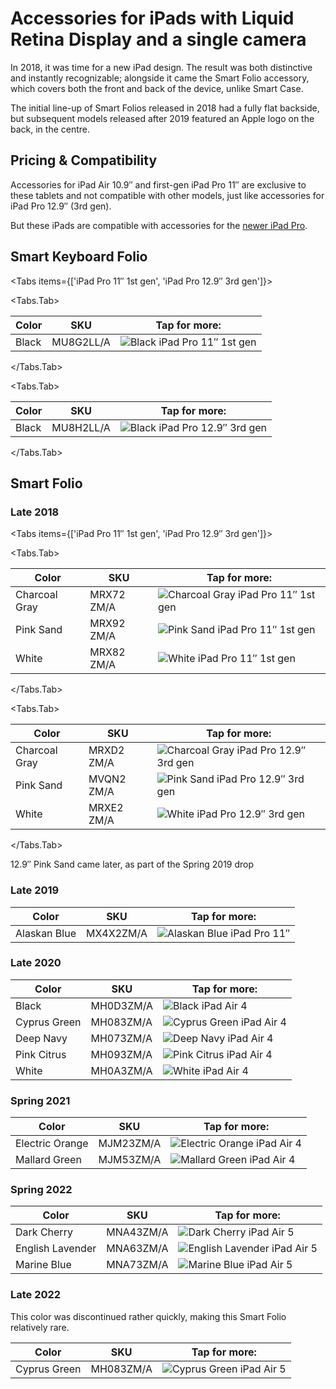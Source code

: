 
# Accessories for iPads with Liquid Retina Display and a single camera

In 2018, it was time for a new iPad design. The result was both distinctive and instantly recognizable; alongside it came the Smart Folio accessory, which covers both the front and back of the device, unlike Smart Case.

The initial line-up of Smart Folios released in 2018 had a fully flat backside, but subsequent models released after 2019 featured an Apple logo on the back, in the centre.

## Pricing & Compatibility

Accessories for iPad Air 10.9″ and first-gen iPad Pro 11″ are exclusive to these tablets and not compatible with other models, just like accessories for iPad Pro 12.9″ (3rd gen).

But these iPads are compatible with accessories for the [newer iPad Pro](latest-ipad/ipad_pro4).

## Smart Keyboard Folio

<Tabs
  items={['iPad Pro 11″ 1st gen', 'iPad Pro 12.9″ 3rd gen']}>

<Tabs.Tab>

| Color | SKU | Tap for more: |
| --- | --- | --- |
| Black | MU8G2<wbr/>LL/A | <Link href="/latest-ipad/ipad-pro2/MU8G2"><img src="https://cloudfront.everycase.org/everypreview/MU8G2.webp" alt="Black iPad Pro 11″ 1st gen"/></Link> |

</Tabs.Tab>

<Tabs.Tab>

| Color | SKU | Tap for more: |
| --- | --- | --- |
| Black | MU8H2<wbr/>LL/A | <Link href="/latest-ipad/ipad-pro2/MU8H2"><img src="https://cloudfront.everycase.org/everypreview/MU8H2.webp" alt="Black iPad Pro 12.9″ 3rd gen"/></Link> |

</Tabs.Tab>
</Tabs>

## Smart Folio

### Late 2018

<Tabs
  items={['iPad Pro 11″ 1st gen', 'iPad Pro 12.9″ 3rd gen']}>

<Tabs.Tab>

| Color | SKU | Tap for more: |
| --- | --- | --- |
| Charcoal Gray | MRX72<wbr/>ZM/A | <Link href="/latest-ipad/ipad-pro2/MRX72"><img src="https://cloudfront.everycase.org/everypreview/MRX72.webp" alt="Charcoal Gray iPad Pro 11″ 1st gen"/></Link> |
| Pink Sand | MRX92<wbr/>ZM/A | <Link href="/latest-ipad/ipad-pro2/MRX92"><img src="https://cloudfront.everycase.org/everypreview/MRX92.webp" alt="Pink Sand iPad Pro 11″ 1st gen"/></Link> |
| White | MRX82<wbr/>ZM/A | <Link href="/latest-ipad/ipad-pro2/MRX82"><img src="https://cloudfront.everycase.org/everypreview/MRX82.webp" alt="White iPad Pro 11″ 1st gen"/></Link> |

</Tabs.Tab>

<Tabs.Tab>

| Color | SKU | Tap for more: |
| --- | --- | --- |
| Charcoal Gray | MRXD2<wbr/>ZM/A | <Link href="/latest-ipad/ipad-pro2/MRXD2"><img src="https://cloudfront.everycase.org/everypreview/MRXD2.webp" alt="Charcoal Gray iPad Pro 12.9″ 3rd gen"/></Link> |
| Pink Sand | MVQN2<wbr/>ZM/A | <Link href="/latest-ipad/ipad-pro2/MVQN2"><img src="https://cloudfront.everycase.org/everypreview/MVQN2.webp" alt="Pink Sand iPad Pro 12.9″ 3rd gen"/></Link> |
| White | MRXE2<wbr/>ZM/A | <Link href="/latest-ipad/ipad-pro2/MRXE2"><img src="https://cloudfront.everycase.org/everypreview/MRXE2.webp" alt="White iPad Pro 12.9″ 3rd gen"/></Link> |

</Tabs.Tab>
</Tabs>

12.9″ Pink Sand came later, as part of the Spring 2019 drop

### Late 2019

| Color | SKU | Tap for more: |
| --- | --- | --- |
| Alaskan Blue | MX4X2<wbr/>ZM/A | <Link href="/latest-ipad/ipad-pro2/MX4X2"><img src="https://cloudfront.everycase.org/everypreview/MX4X2.webp" alt="Alaskan Blue iPad Pro 11″"/></Link> |

### Late 2020

| Color | SKU | Tap for more: |
| --- | --- | --- |
| Black | MH0D3<wbr/>ZM/A | <Link href="/latest-ipad/ipad-pro2/MH0D3"><img src="https://cloudfront.everycase.org/everypreview/MH0D3.webp" alt="Black iPad Air 4"/></Link> |
| Cyprus Green | MH083<wbr/>ZM/A | <Link href="/latest-ipad/ipad-pro2/MH083"><img src="https://cloudfront.everycase.org/everypreview/MH083.webp" alt="Cyprus Green iPad Air 4"/></Link> |
| Deep Navy | MH073<wbr/>ZM/A | <Link href="/latest-ipad/ipad-pro2/MH073"><img src="https://cloudfront.everycase.org/everypreview/MH073.webp" alt="Deep Navy iPad Air 4"/></Link> |
| Pink Citrus | MH093<wbr/>ZM/A | <Link href="/latest-ipad/ipad-pro2/MH093"><img src="https://cloudfront.everycase.org/everypreview/MH093.webp" alt="Pink Citrus iPad Air 4"/></Link> |
| White | MH0A3<wbr/>ZM/A | <Link href="/latest-ipad/ipad-pro2/MH0A3"><img src="https://cloudfront.everycase.org/everypreview/MH0A3.webp" alt="White iPad Air 4"/></Link> |

### Spring 2021

| Color | SKU | Tap for more: |
| --- | --- | --- |
| Electric Orange | MJM23<wbr/>ZM/A | <Link href="/latest-ipad/ipad-pro2/MJM23"><img src="https://cloudfront.everycase.org/everypreview/MJM23.webp" alt="Electric Orange iPad Air 4"/></Link> |
| Mallard Green | MJM53<wbr/>ZM/A | <Link href="/latest-ipad/ipad-pro2/MJM53"><img src="https://cloudfront.everycase.org/everypreview/MJM53.webp" alt="Mallard Green iPad Air 4"/></Link> |

### Spring 2022

| Color | SKU | Tap for more: |
| --- | --- | --- |
| Dark Cherry | MNA43<wbr/>ZM/A | <Link href="/latest-ipad/ipad-pro2/MNA43"><img src="https://cloudfront.everycase.org/everypreview/MNA43.webp" alt="Dark Cherry iPad Air 5"/></Link> |
| English Lavender | MNA63<wbr/>ZM/A | <Link href="/latest-ipad/ipad-pro2/MNA63"><img src="https://cloudfront.everycase.org/everypreview/MNA63.webp" alt="English Lavender iPad Air 5"/></Link> |
| Marine Blue | MNA73<wbr/>ZM/A | <Link href="/latest-ipad/ipad-pro2/MNA73"><img src="https://cloudfront.everycase.org/everypreview/MNA73.webp" alt="Marine Blue iPad Air 5"/></Link> |

### Late 2022

This color was discontinued rather quickly, making this Smart Folio relatively rare.

| Color | SKU | Tap for more: |
| --- | --- | --- |
| Cyprus Green | MH083<wbr/>ZM/A | <Link href="/latest-ipad/ipad-pro2/MH083"><img src="https://cloudfront.everycase.org/everypreview/MH083.webp" alt="Cyprus Green iPad Air 5"/></Link> |